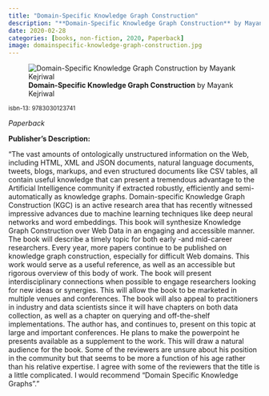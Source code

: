 ```yaml
---
title: "Domain-Specific Knowledge Graph Construction"
description: "**Domain-Specific Knowledge Graph Construction** by Mayank Kejriwal"
date: 2020-02-28
categories: [books, non-fiction, 2020, Paperback]
image: domainspecific-knowledge-graph-construction.jpg
---
```

![**Domain-Specific Knowledge Graph Construction** by Mayank Kejriwal](domainspecific-knowledge-graph-construction.jpg){fig-align="left"}

<sup>isbn-13: 9783030123741</sup>

*Paperback*

**Publisher's Description:**

"The vast amounts of ontologically unstructured information on the Web,
including HTML, XML and JSON documents, natural language documents, tweets,
blogs, markups, and even structured documents like CSV tables, all contain
useful knowledge that can present a tremendous advantage to the Artificial
Intelligence community if extracted robustly, efficiently and semi-
automatically as knowledge graphs. Domain-specific Knowledge Graph
Construction (KGC) is an active research area that has recently witnessed
impressive advances due to machine learning techniques like deep neural
networks and word embeddings. This book will synthesize Knowledge Graph
Construction over Web Data in an engaging and accessible manner. The book
will describe a timely topic for both early -and mid-career researchers.
Every year, more papers continue to be published on knowledge graph
construction, especially for difficult Web domains. This work would serve
as a useful reference, as well as an accessible but rigorous overview of
this body of work. The book will present interdisciplinary connections when
possible to engage researchers looking for new ideas or synergies. This
will allow the book to be marketed in multiple venues and conferences. The
book will also appeal to practitioners in industry and data scientists
since it will have chapters on both data collection, as well as a chapter
on querying and off-the-shelf implementations. The author has, and
continues to, present on this topic at large and important conferences. He
plans to make the powerpoint he presents available as a supplement to the
work. This will draw a natural audience for the book. Some of the reviewers
are unsure about his position in the community but that seems to be more a
function of his age rather than his relative expertise. I agree with some
of the reviewers that the title is a little complicated. I would recommend
“Domain Specific Knowledge Graphs”."